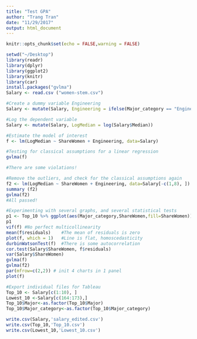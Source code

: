 ```yaml
---
title: "Test GPA"
author: "Trang Tran"
date: "11/29/2017"
output: html_document
---
```


```r
knitr::opts_chunk$set(echo = FALSE,warning = FALSE)
```

```r
setwd("~/Desktop")
library(readr)
library(dplyr)
library(ggplot2)
library(knitr)
library(car)
install.packages("gvlma")
Salary <- read.csv ("women-stem.csv")
```

```r
#Create a dummy variable Engineering
Salary <- mutate(Salary, Engineering = ifelse(Major_category == "Engineering", "1", "0"))
```

```r
#Log the dependent variable
Salary <- mutate(Salary, LogMedian = log(Salary$Median))
```

```r
#Estimate the model of interest
f <- lm(LogMedian ~ ShareWomen + Engineering, data=Salary)
```

```r
#Testing for classical assumptions for a linear regression
gvlma(f)

#There are some violations!
```

```r
#Remove the outliers, and check for the classical assumptions again
f2 <- lm(LogMedian ~ ShareWomen + Engineering, data=Salary[-c(1,8), ])
summary (f2)
gvlma(f2)
#All passed!
```

```r
#Experimenting with several graphs, and several statistical tests
p1 <- Top_10 %>% ggplot(aes(Major_category,ShareWomen,fill=ShareWomen))
p1
vif(f) #No perfect multicollinearity
mean(f$residuals)    #The mean of residuals is zero
plot(f, which = 1)   #Line is flat, homoscedasticity
durbinWatsonTest(f)  #There is some autocorrelation
cor.test(Salary$ShareWomen, f$residuals)
var(Salary$ShareWomen) 
gvlma(f)
gvlma(f2)
par(mfrow=c(2,2)) # init 4 charts in 1 panel
plot(f)
```

```r
#Export individual files for Tableau
Top_10 <- Salary[c(1:10), ]
Lowest_10 <-Salary[c(164:173),]
Top_10$Major<-as.factor(Top_10$Major)
Top_10$Major_category<-as.factor(Top_10$Major_category)

write.csv(Salary,'salary_edited.csv')
write.csv(Top_10,'Top_10.csv')
write.csv(Lowest_10,'Lowest_10.csv')
```
